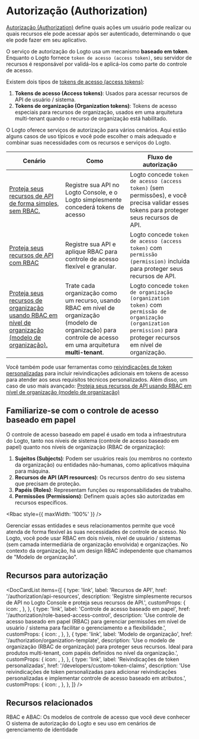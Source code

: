 

# Autorização (Authorization)

[Autorização (Authorization)](https://auth.wiki/authorization) define quais ações um usuário pode realizar ou quais recursos ele pode acessar após ser autenticado, determinando o que ele pode fazer em seu aplicativo.

O serviço de autorização do Logto usa um mecanismo **baseado em token**. Enquanto o Logto fornece `token de acesso (access token)`, seu servidor de recursos é responsável por validá-los e aplicá-los como parte do controle de acesso.

Existem dois tipos de [tokens de acesso (access tokens)](https://auth.wiki/access-token):

1. **Tokens de acesso (Access tokens)**: Usados para acessar recursos de API de usuário / sistema.
2. **Tokens de organização (Organization tokens)**: Tokens de acesso especiais para recursos de organização, usados em uma arquitetura multi-tenant quando o recurso de organização está habilitado.

O Logto oferece serviços de autorização para vários cenários. Aqui estão alguns casos de uso típicos e você pode escolher o mais adequado e combinar suas necessidades com os recursos e serviços do Logto.

| Cenário                                                                                                                                                                  | Como                                                                                                                                                             | Fluxo de autorização                                                                                                                                               |
| ------------------------------------------------------------------------------------------------------------------------------------------------------------------------ | ---------------------------------------------------------------------------------------------------------------------------------------------------------------- | ------------------------------------------------------------------------------------------------------------------------------------------------------------------ |
| [Proteja seus recursos de API de forma simples, sem RBAC.](/authorization/api-resources/protect-your-api)                                                                | Registre sua API no Logto Console, e o Logto simplesmente concederá tokens de acesso                                                                             | Logto concede `token de acesso (access token)` (sem permissões), e você precisa validar esses tokens para proteger seus recursos de API.                           |
| [Proteja seus recursos de API com RBAC](/authorization/role-based-access-control/protect-api-resources-with-rbac)                                                        | Registre sua API e aplique RBAC para controle de acesso flexível e granular.                                                                                     | Logto concede `token de acesso (access token)` com `permissão (permission)` incluída para proteger seus recursos de API.                                           |
| [Proteja seus recursos de organização usando RBAC em nível de organização (modelo de organização).](/authorization/organization-template/protect-organization-resources) | Trate cada organização como um recurso, usando RBAC em nível de organização (modelo de organização) para controle de acesso em uma arquitetura **multi-tenant**. | Logto concede `token de organização (organization token)` com `permissão de organização (organization permission)` para proteger recursos em nível de organização. |

Você também pode usar ferramentas como [reivindicações de token personalizadas](/developers/custom-token-claims) para incluir reivindicações adicionais em tokens de acesso para atender aos seus requisitos técnicos personalizados. Além disso, um caso de uso mais avançado: [Proteja seus recursos de API usando RBAC em nível de organização (modelo de organização)](/authorization/organization-template/protect-api-reources)

## Familiarize-se com o controle de acesso baseado em papel

O controle de acesso baseado em papel é usado em toda a infraestrutura do Logto, tanto nos níveis de sistema (controle de acesso baseado em papel) quanto nos níveis de organização (RBAC de organização):

1. **Sujeitos (Subjects)**: Podem ser usuários reais (ou membros no contexto da organização) ou entidades não-humanas, como aplicativos máquina para máquina.
2. **Recursos de API (API resources)**: Os recursos dentro do seu sistema que precisam de proteção.
3. **Papéis (Roles)**: Representam funções ou responsabilidades de trabalho.
4. **Permissões (Permissions)**: Definem quais ações são autorizadas em recursos específicos.

<Rbac style={{ maxWidth: '100%' }} />

Gerenciar essas entidades e seus relacionamentos permite que você atenda de forma flexível às suas necessidades de controle de acesso. No Logto, você pode usar RBAC em dois níveis, nível de usuário / sistemas (sem camada intermediária de organização envolvida) e organizações. No contexto da organização, há um design RBAC independente que chamamos de "Modelo de organização".

## Recursos para autorização

<DocCardList
  items={[
    {
      type: 'link',
      label: 'Recursos de API',
      href: '/authorization/api-resources',
      description:
        'Registre simplesmente recursos de API no Logto Console e proteja seus recursos de API.',
      customProps: {
        icon: <Api />,
      },
    },
    {
      type: 'link',
      label: 'Controle de acesso baseado em papel',
      href: '/authorization/role-based-access-control',
      description:
        'Use controle de acesso baseado em papel (RBAC) para gerenciar permissões em nível de usuário / sistema para facilitar o gerenciamento e a flexibilidade.',
      customProps: {
        icon: <Role />,
      },
    },
    {
      type: 'link',
      label: 'Modelo de organização',
      href: '/authorization/organization-template',
      description:
        'Use o modelo de organização (RBAC de organização) para proteger seus recursos. Ideal para produtos multi-tenant, com papéis definidos no nível da organização.',
      customProps: {
        icon: <OrgTemplate />,
      },
    },
    {
      type: 'link',
      label: 'Reivindicações de token personalizadas',
      href: '/developers/custom-token-claims',
      description:
        'Use reivindicações de token personalizadas para adicionar reivindicações personalizadas e implementar controle de acesso baseado em atributos.',
      customProps: {
        icon: <Jwt />,
      },
    },
  ]}
/>

## Recursos relacionados

<Url href="https://blog.logto.io/rbac-and-abac">
  RBAC e ABAC: Os modelos de controle de acesso que você deve conhecer
</Url>

<Url href="https://blog.logto.io/logto-authorization-system-and-its-use">
  O sistema de autorização do Logto e seu uso em cenários de gerenciamento de identidade
</Url>
